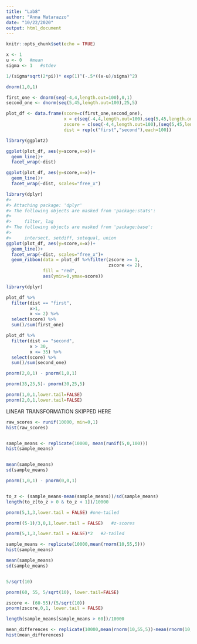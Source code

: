 ```yaml
---
title: "Lab8"
author: "Anna Matarazzo"
date: "10/22/2020"
output: html_document
---
```


```r
knitr::opts_chunk$set(echo = TRUE)
```


```r

x <- 1
u <- 0   #mean
sigma <- 1   #stdev

1/(sigma*sqrt(2*pi))* exp(1)^(-.5*((x-u)/sigma)^2)

dnorm(1,0,1)

first_one <- dnorm(seq(-4,4,length.out=100),0,1)
second_one <- dnorm(seq(5,45,length.out=100),25,5)

plot_df <- data.frame(score=c(first_one,second_one),
                      x = c(seq(-4,4,length.out=100),seq(5,45,length.out=100)),
                      zscore = c(seq(-4,4,length.out=100),(seq(5,45,length.out=100)-25)/5),
                      dist = rep(c("first","second"),each=100))

library(ggplot2)

ggplot(plot_df, aes(y=score,x=x))+
  geom_line()+
  facet_wrap(~dist)

ggplot(plot_df, aes(y=score,x=x))+
  geom_line()+
  facet_wrap(~dist, scales="free_x")


```


```r

library(dplyr)
#> 
#> Attaching package: 'dplyr'
#> The following objects are masked from 'package:stats':
#> 
#>     filter, lag
#> The following objects are masked from 'package:base':
#> 
#>     intersect, setdiff, setequal, union
ggplot(plot_df, aes(y=score,x=x))+
  geom_line()+
  facet_wrap(~dist, scales="free_x")+
  geom_ribbon(data = plot_df %>%filter(zscore >= 1,
                                       zscore <= 2),
              fill = "red",
              aes(ymin=0,ymax=score))


```


```r

library(dplyr)

plot_df %>%
  filter(dist == "first",
         x>1,
         x <= 2) %>%
  select(score) %>%
  sum()/sum(first_one)

plot_df %>%
  filter(dist == "second",
         x > 30,
         x <= 35) %>%
  select(score) %>%
  sum()/sum(second_one)

```


```r
pnorm(2,0,1) - pnorm(1,0,1)

pnorm(35,25,5)- pnorm(30,25,5)

pnorm(1,0,1,lower.tail=FALSE)
pnorm(2,0,1,lower.tail=FALSE)


```



LINEAR TRANSFORMATION SKIPPED HERE



```r

raw_scores <- runif(10000, min=0,1)
hist(raw_scores)


sample_means <- replicate(10000, mean(runif(5,0,100)))
hist(sample_means)


mean(sample_means) 
sd(sample_means)

pnorm(1,0,1) - pnorm(0,0,1)


to_z <- (sample_means-mean(sample_means))/sd(sample_means)
length(to_z[to_z > 0 & to_z < 1])/10000

```

```r
pnorm(5,1,3,lower.tail = FALSE) #one-tailed

pnorm((5-1)/3,0,1,lower.tail = FALSE)   #z-scores

pnorm(5,1,3,lower.tail = FALSE)*2   #2-tailed

```

```r
sample_means <- replicate(10000,mean(rnorm(10,55,5)))
hist(sample_means)

mean(sample_means)
sd(sample_means)


5/sqrt(10)

```


```r

pnorm(60, 55, 5/sqrt(10), lower.tail=FALSE)

zscore <- (60-55)/(5/sqrt(10))
pnorm(zscore,0,1, lower.tail = FALSE)

length(sample_means[sample_means > 60])/10000

```


```r
mean_differences <- replicate(10000,mean(rnorm(10,55,5))-mean(rnorm(10,55,5)))
hist(mean_differences)

```












